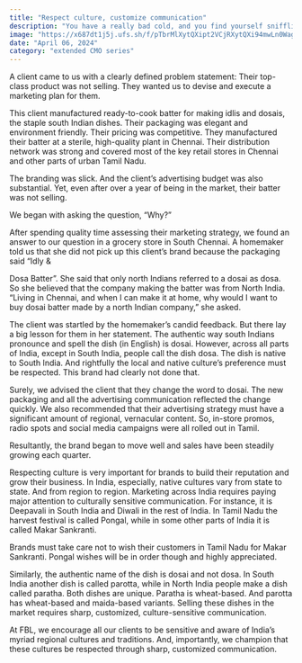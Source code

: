 ```yaml
---
title: "Respect culture, customize communication"
description: "You have a really bad cold, and you find yourself sniffling into a handkerchief."
image: "https://x687dt1j5j.ufs.sh/f/pTbrMlXytQXipt2VCjRXytQXi94mwLn0Wag1vC56DZbAkOKP"
date: "April 06, 2024"
category: "extended CMO series"
---
```


A client came to us with a clearly defined problem statement: Their top-class product was not selling. They wanted us to devise and execute a marketing plan for them.

This client manufactured ready-to-cook batter for making idlis and dosais, the staple south Indian dishes. Their packaging was elegant and environment friendly. Their pricing was competitive. They manufactured their batter at a sterile, high-quality plant in Chennai. Their distribution network was strong and covered most of the key retail stores in Chennai and other parts of urban Tamil Nadu.

The branding was slick. And the client’s advertising budget was also substantial. Yet, even after over a year of being in the market, their batter was not selling.

We began with asking the question, “Why?”

After spending quality time assessing their marketing strategy, we found an answer to our question in a grocery store in South Chennai. A homemaker told us that she did not pick up this client’s brand because the packaging said “Idly &

Dosa Batter”. She said that only north Indians referred to a dosai as dosa. So she believed that the company making the batter was from North India. “Living in Chennai, and when I can make it at home, why would I want to buy dosai batter made by a north Indian company,” she asked.

The client was startled by the homemaker’s candid feedback. But there lay a big lesson for them in her statement. The authentic way south Indians pronounce and spell the dish (in English) is dosai. However, across all parts of India, except in South India, people call the dish dosa. The dish is native to South India. And rightfully the local and native culture’s preference must be respected. This brand had clearly not done that.

Surely, we advised the client that they change the word to dosai. The new packaging and all the advertising communication reflected the change quickly. We also recommended that their advertising strategy must have a significant amount of regional, vernacular content. So, in-store promos, radio spots and social media campaigns were all rolled out in Tamil.

Resultantly, the brand began to move well and sales have been steadily growing each quarter.

Respecting culture is very important for brands to build their reputation and grow their business. In India, especially, native cultures vary from state to state. And from region to region. Marketing across India requires paying major attention to culturally sensitive communication. For instance, it is Deepavali in South India and Diwali in the rest of India. In Tamil Nadu the harvest festival is called Pongal, while in some other parts of India it is called Makar Sankranti.

Brands must take care not to wish their customers in Tamil Nadu for Makar Sankranti. Pongal wishes will be in order though and highly appreciated.

Similarly, the authentic name of the dish is dosai and not dosa. In South India another dish is called parotta, while in North India people make a dish called paratha. Both dishes are unique. Paratha is wheat-based. And parotta has wheat-based and maida-based variants. Selling these dishes in the market requires sharp, customized, culture-sensitive communication.

At FBL, we encourage all our clients to be sensitive and aware of India’s myriad regional cultures and traditions. And, importantly, we champion that these cultures be respected through sharp, customized communication.
